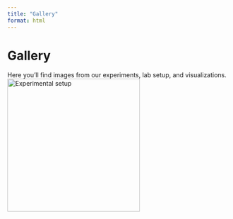 ```yaml
---
title: "Gallery"
format: html
---
```


# Gallery

Here you’ll find images from our experiments, lab setup, and visualizations.  
![Experimental setup](logo.png){width=300px}
